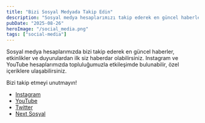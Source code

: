 ```yaml
---
title: "Bizi Sosyal Medyada Takip Edin"
description: "Sosyal medya hesaplarımızı takip ederek en güncel haberlerden haberdar olabilirsiniz."
pubDate: "2025-08-26"
heroImage: "/social_media.png"
tags: ["social-media"]
---
```

Sosyal medya hesaplarımızda bizi takip ederek en güncel haberler, etkinlikler ve duyurulardan ilk siz haberdar olabilirsiniz. Instagram ve YouTube hesaplarımızda topluluğumuzla etkileşimde bulunabilir, özel içeriklere ulaşabilirsiniz.

Bizi takip etmeyi unutmayın!

- [Instagram](https://www.instagram.com/techoxium)
- [YouTube](https://www.youtube.com/@techoxium)
- [Twitter](https://twitter.com/techoxium)
- [Next Sosyal](https://sosyal.teknofest.app/@techoxium)
